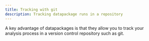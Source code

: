 ```yaml
---
title: Tracking with git
description: Tracking datapackage runs in a repository
---
```



A key advantage of datapackages is that they allow you to track your analysis process in a version control repository such as git.
